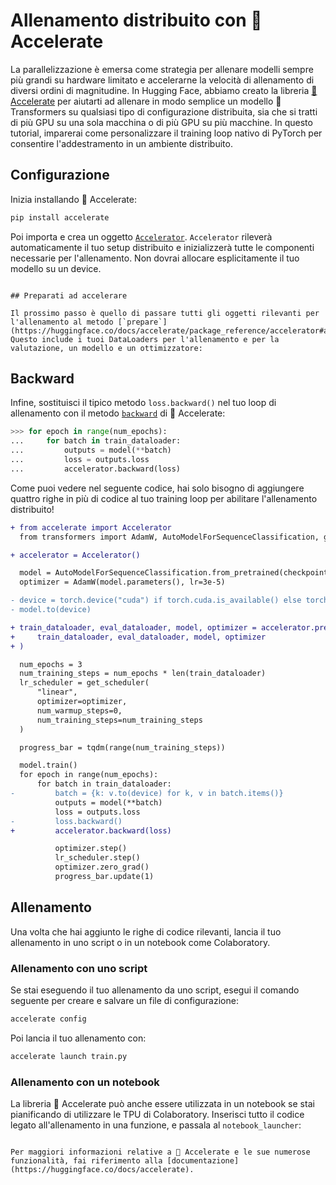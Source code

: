 <!--Copyright 2022 The HuggingFace Team. All rights reserved.

Licensed under the Apache License, Version 2.0 (the "License"); you may not use this file except in compliance with
the License. You may obtain a copy of the License at

http://www.apache.org/licenses/LICENSE-2.0

Unless required by applicable law or agreed to in writing, software distributed under the License is distributed on
an "AS IS" BASIS, WITHOUT WARRANTIES OR CONDITIONS OF ANY KIND, either express or implied. See the License for the
specific language governing permissions and limitations under the License.
-->

# Allenamento distribuito con 🤗 Accelerate

La parallelizzazione è emersa come strategia per allenare modelli sempre più grandi su hardware limitato e accelerarne la velocità di allenamento di diversi ordini di magnitudine. In Hugging Face, abbiamo creato la libreria [🤗 Accelerate](https://huggingface.co/docs/accelerate) per aiutarti ad allenare in modo semplice un modello 🤗 Transformers su qualsiasi tipo di configurazione distribuita, sia che si tratti di più GPU su una sola macchina o di più GPU su più macchine. In questo tutorial, imparerai come personalizzare il training loop nativo di PyTorch per consentire l'addestramento in un ambiente distribuito.

## Configurazione

Inizia installando 🤗 Accelerate:

```bash
pip install accelerate
```

Poi importa e crea un oggetto [`Accelerator`](https://huggingface.co/docs/accelerate/package_reference/accelerator#accelerate.Accelerator). `Accelerator` rileverà automaticamente il tuo setup distribuito e inizializzerà tutte le componenti necessarie per l'allenamento. Non dovrai allocare esplicitamente il tuo modello su un device.

``````

## Preparati ad accelerare

Il prossimo passo è quello di passare tutti gli oggetti rilevanti per l'allenamento al metodo [`prepare`](https://huggingface.co/docs/accelerate/package_reference/accelerator#accelerate.Accelerator.prepare). Questo include i tuoi DataLoaders per l'allenamento e per la valutazione, un modello e un ottimizzatore:

``````

## Backward

Infine, sostituisci il tipico metodo `loss.backward()` nel tuo loop di allenamento con il metodo [`backward`](https://huggingface.co/docs/accelerate/package_reference/accelerator#accelerate.Accelerator.backward) di 🤗 Accelerate:

```py
>>> for epoch in range(num_epochs):
...     for batch in train_dataloader:
...         outputs = model(**batch)
...         loss = outputs.loss
...         accelerator.backward(loss)

```

Come puoi vedere nel seguente codice, hai solo bisogno di aggiungere quattro righe in più di codice al tuo training loop per abilitare l'allenamento distribuito!

```diff
+ from accelerate import Accelerator
  from transformers import AdamW, AutoModelForSequenceClassification, get_scheduler

+ accelerator = Accelerator()

  model = AutoModelForSequenceClassification.from_pretrained(checkpoint, num_labels=2)
  optimizer = AdamW(model.parameters(), lr=3e-5)

- device = torch.device("cuda") if torch.cuda.is_available() else torch.device("cpu")
- model.to(device)

+ train_dataloader, eval_dataloader, model, optimizer = accelerator.prepare(
+     train_dataloader, eval_dataloader, model, optimizer
+ )

  num_epochs = 3
  num_training_steps = num_epochs * len(train_dataloader)
  lr_scheduler = get_scheduler(
      "linear",
      optimizer=optimizer,
      num_warmup_steps=0,
      num_training_steps=num_training_steps
  )

  progress_bar = tqdm(range(num_training_steps))

  model.train()
  for epoch in range(num_epochs):
      for batch in train_dataloader:
-         batch = {k: v.to(device) for k, v in batch.items()}
          outputs = model(**batch)
          loss = outputs.loss
-         loss.backward()
+         accelerator.backward(loss)

          optimizer.step()
          lr_scheduler.step()
          optimizer.zero_grad()
          progress_bar.update(1)
```

## Allenamento

Una volta che hai aggiunto le righe di codice rilevanti, lancia il tuo allenamento in uno script o in un notebook come Colaboratory.

### Allenamento con uno script

Se stai eseguendo il tuo allenamento da uno script, esegui il comando seguente per creare e salvare un file di configurazione:

```bash
accelerate config
```

Poi lancia il tuo allenamento con:

```bash
accelerate launch train.py
```

### Allenamento con un notebook

La libreria 🤗 Accelerate può anche essere utilizzata in un notebook se stai pianificando di utilizzare le TPU di Colaboratory. Inserisci tutto il codice legato all'allenamento in una funzione, e passala al `notebook_launcher`:

``````

Per maggiori informazioni relative a 🤗 Accelerate e le sue numerose funzionalità, fai riferimento alla [documentazione](https://huggingface.co/docs/accelerate).